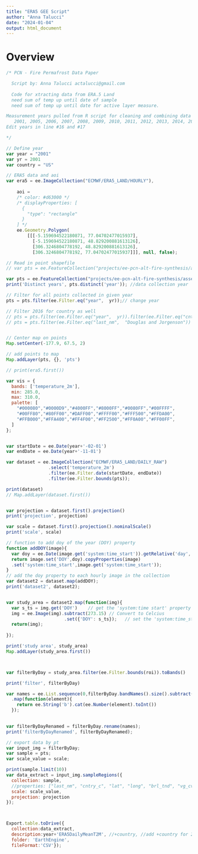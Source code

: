 ```yaml
---
title: "ERA5 GEE Script"
author: "Anna Talucci"
date: "2024-01-04"
output: html_document
---
```


# Overview

```js
/* PCN - Fire Permafrost Data Paper

  Script by: Anna Talucci actalucci@gmail.com
  
  Code for xtracting data from ERA.5 Land
  need sum of temp up until date of sample  
  need sum of temp up until date for active layer measure.

Measurement years pulled from R script for cleaning and combining data contributions
   2001, 2005, 2006, 2007, 2008, 2009, 2010, 2011, 2012, 2013, 2014, 2015, 2016, 2017, 2018, 2019, 2020, 2023
Edit years in line #16 and #17

*/

// Define year
var year = "2001"
var yr = 2001
var country = "US"

// ERA5 data and aoi
var era5 = ee.ImageCollection("ECMWF/ERA5_LAND/HOURLY"),
    
    aoi = 
    /* color: #d63000 */
    /* displayProperties: [
      {
        "type": "rectangle"
      }
    ] */
    ee.Geometry.Polygon(
        [[[-5.159694522180871, 77.04702477015937],
          [-5.159694522180871, 48.829200881613126],
          [306.3246804778192, 48.829200881613126],
          [306.3246804778192, 77.04702477015937]]], null, false);

// Read in point shapefile
// var pts = ee.FeatureCollection("projects/ee-pcn-alt-fire-synthesis/assets/AllDataPtsRemoveJulianNA");//

var pts = ee.FeatureCollection("projects/ee-pcn-alt-fire-synthesis/assets/AllDataPts")
print('Distinct years', pts.distinct('year')); //data collection year

// Filter for all points collected in given year
pts = pts.filter(ee.Filter.eq("year",  yr));// change year 

// Filter 2016 for country as well
// pts = pts.filter(ee.Filter.eq("year",  yr)).filter(ee.Filter.eq("cntryId",  country));//for 2016 the data needs to be split to avoid and error
// pts = pts.filter(ee.Filter.eq("last_nm",  "Douglas and Jorgenson"))


// Center map on points
Map.setCenter(-177.9, 67.5, 2)

// add points to map
Map.addLayer(pts, {}, 'pts')

// print(era5.first())

var vis = {
  bands: ['temperature_2m'],
  min: 285.0,
  max: 310.0,
  palette: [
    "#000080","#0000D9","#4000FF","#8000FF","#0080FF","#00FFFF",
    "#00FF80","#80FF00","#DAFF00","#FFFF00","#FFF500","#FFDA00",
    "#FFB000","#FFA400","#FF4F00","#FF2500","#FF0A00","#FF00FF",
  ]
};


var startDate = ee.Date(year+'-02-01') 
var endDate = ee.Date(year+'-11-01') 

var dataset = ee.ImageCollection("ECMWF/ERA5_LAND/DAILY_RAW")
                .select('temperature_2m')
                .filter(ee.Filter.date(startDate, endDate))
                .filter(ee.Filter.bounds(pts));

print(dataset)
// Map.addLayer(dataset.first())


var projection = dataset.first().projection()
print('projection', projection)

var scale = dataset.first().projection().nominalScale()
print('scale', scale)

// function to add doy of the year (DOY) property
function addDOY(image){
  var doy = ee.Date(image.get('system:time_start')).getRelative('day', 'year').add(1).toInt16();
  return image.set('DOY',doy).copyProperties(image)
  .set('system:time_start',image.get('system:time_start'));
}
// add the doy property to each hourly image in the collection
var dataset2 = dataset.map(addDOY);
print('dataset2', dataset2);


var study_area = dataset2.map(function(img){
  var s_ts = img.get('DOY')    // get the 'system:time start' property from the image
  img = ee.Image(img).subtract(273.15) // Convert to Celcius
                      .set({'DOY': s_ts});   // set the 'system:time_start' property from the output image
  return(img);
  
});

print('study area', study_area)
Map.addLayer(study_area.first())



var filterByDay = study_area.filter(ee.Filter.bounds(roi)).toBands()

print('filter', filterByDay)

var names = ee.List.sequence(0,filterByDay.bandNames().size().subtract(1))
  .map(function(element){
    return ee.String('b').cat(ee.Number(element).toInt())
  });
  

var filterByDayRenamed = filterByDay.rename(names);
print('filterByDayRenamed', filterByDayRenamed);

// export data by pt
var input_img = filterByDay;
var sample = pts;
var scale_value = scale;

print(sample.limit(10))
var data_extract = input_img.sampleRegions({ 
  collection: sample,
  //properties: ["last_nm", "cntry_c", "lat", "long", "brl_tnd", "vg_cvr_", "site_id", "plot_id", "year", "month", "day", "fire_yr", "brn_nbr", "orgnc_d", "thw_dpt", "hit_rck", "gt_prob", "thw_ctv", "slope", "tp_pstn", "srfc_wt", "date", "julinDt"],
  scale: scale_value,
  projection: projection
});



Export.table.toDrive({
  collection:data_extract,
  description:year+'ERA5DailyMeanT2M', //+country, //add +country for 2016 data
  folder: 'EarthEngine',
  fileFormat:'CSV'});

```
